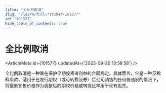 ```yaml
---
title: "全比例取消"
slug: "/learn/full-ratchet-101577"
id: "101577"
hide_table_of_contents: true
---
```



# 全比例取消

<ArticleMeta id={101577} updatedAt={'2023-09-26 13:58:58'} />
<div className='border-solid border-b border-t-0 my-4 border-[var(--ifm-color-gray-300)]' />

全比例取消是一种旨在保护早期投资者利益的合同规定。具体而言，它是一种反稀释条款，适用于在发行期权（或可转换证券）后公司销售的任何普通股的情况下，将最低销售价格作为调整后的期权价格或转换比率用于现有股东。
